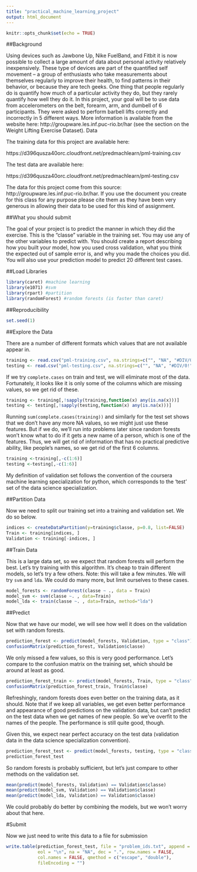 ```yaml
---
title: "practical_machine_learning_project"
output: html_document
---
```


```r
knitr::opts_chunk$set(echo = TRUE)
```

##Background

Using devices such as Jawbone Up, Nike FuelBand, and Fitbit it is now possible to collect a large amount of data about personal activity relatively inexpensively. These type of devices are part of the quantified self movement – a group of enthusiasts who take measurements about themselves regularly to improve their health, to find patterns in their behavior, or because they are tech geeks. One thing that people regularly do is quantify how much of a particular activity they do, but they rarely quantify how well they do it. In this project, your goal will be to use data from accelerometers on the belt, forearm, arm, and dumbell of 6 participants. They were asked to perform barbell lifts correctly and incorrectly in 5 different ways. More information is available from the website here: http://groupware.les.inf.puc-rio.br/har (see the section on the Weight Lifting Exercise Dataset).
Data

The training data for this project are available here:

https://d396qusza40orc.cloudfront.net/predmachlearn/pml-training.csv

The test data are available here:

https://d396qusza40orc.cloudfront.net/predmachlearn/pml-testing.csv

The data for this project come from this source: http://groupware.les.inf.puc-rio.br/har. If you use the document you create for this class for any purpose please cite them as they have been very generous in allowing their data to be used for this kind of assignment.

##What you should submit

The goal of your project is to predict the manner in which they did the exercise. This is the "classe" variable in the training set. You may use any of the other variables to predict with. You should create a report describing how you built your model, how you used cross validation, what you think the expected out of sample error is, and why you made the choices you did. You will also use your prediction model to predict 20 different test cases.

##Load Libraries

```r
library(caret) #machine learning
library(e1071) #svm
library(rpart) #partition
library(randomForest) #random forests (is faster than caret)
```

##Reproducibility

```r
set.seed(1)
```

##Explore the Data

There are a number of different formats which values that are not available appear in.

```r

training <- read.csv("pml-training.csv", na.strings=c("", "NA", "#DIV/0!"), row.names = 1)
testing <- read.csv("pml-testing.csv", na.strings=c("", "NA", "#DIV/0!"), row.names = 1)
```

If we try `complete.cases` on train and test, we will eliminate most of the data. Fortunately, it looks like it is only some of the columns which are missing values, so we get rid of these.

```r
training <- training[,!sapply(training,function(x) any(is.na(x)))]
testing <- testing[,!sapply(testing,function(x) any(is.na(x)))]
```

Running `sum(complete.cases(training))` and similarly for the test set shows that we don't have any more NA values, so we might just use these features. But if we do, we'll run into problems later since random forests won't know what to do if it gets a new name of a person, which is one of the features. Thus, we will get rid of information that has no practical predictive ability, like people's names, so we get rid of the first 6 columns.

```r

training <-training[,-c(1:6)]
testing <-testing[,-c(1:6)]
```


My definition of validation set follows the convention of the coursera machine learning specialization for python, which corresponds to the 'test' set of the data science specialization.

##Partition Data

Now we need to split our training set into a training and validation set. We do so below.

```r
indices <- createDataPartition(y=training$classe, p=0.8, list=FALSE)
Train <- training[indices, ] 
Validation <- training[-indices, ]
```

##Train Data

This is a large data set, so we expect that random forests will perform the best. Let's try training with this algorithm. It's cheap to train different models, so let's try a few others.  Note: this will take a few minutes. We will try `svm` and `lda`. We could do many more, but limit ourselves to these cases.

```r
model_forests <- randomForest(classe ~ ., data = Train)
model_svm <- svm(classe ~. , data=Train)
model_lda <- train(classe ~. , data=Train, method="lda")
```

##Predict

Now that we have our model, we will see how well it does on the validation set with random forests.

```r

prediction_forest <- predict(model_forests, Validation, type = "class")
confusionMatrix(prediction_forest, Validation$classe)
```

We only missed a few values, so this is very good performance. Let's compare to the confusion matrix on the training set, which should be around at least as good.

```r
prediction_forest_train <- predict(model_forests, Train, type = "class")
confusionMatrix(prediction_forest_train, Train$classe)
```

Refreshingly, random forests does even better on the training data, as it should. Note that if we keep all variables, we get even better performance and appearance of good predictions on the validation data, but can't predict on the test data when we get names of new people. So we've overfit to the names of the people. The performance is still quite good, though.

Given this, we expect near perfect accuracy on the test data (validation data in the data science specialization convention).

```r
prediction_forest_test <- predict(model_forests, testing, type = "class")
prediction_forest_test
```

So random forests is probably sufficient, but let's just compare to other methods on the validation set.

```r
mean(predict(model_forests, Validation) == Validation$classe)
mean(predict(model_svm, Validation) == Validation$classe)
mean(predict(model_lda, Validation) == Validation$classe)

```

We could probably do better by combining the models, but we won't worry about that here.

#Submit

Now we just need to write this data to a file for submission

```r
write.table(prediction_forest_test, file = "problem_ids.txt", append = FALSE, quote = FALSE, sep = "\n",
            eol = "\n", na = "NA", dec = ".", row.names = FALSE,
            col.names = FALSE, qmethod = c("escape", "double"),
            fileEncoding = "")
```

